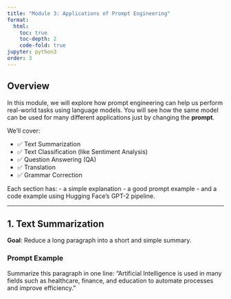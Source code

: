 ```yaml
---
title: "Module 3: Applications of Prompt Engineering"
format:
  html:
    toc: true
    toc-depth: 2
    code-fold: true
jupyter: python3
order: 3
---
```


##  Overview

In this module, we will explore how prompt engineering can help us perform real-world tasks using language models. You will see how the same model can be used for many different applications just by changing the **prompt**.

We’ll cover:

- ✅ Text Summarization
- ✅ Text Classification (like Sentiment Analysis)
- ✅ Question Answering (QA)
- ✅ Translation
- ✅ Grammar Correction

Each section has:
- a simple explanation
- a good prompt example
- and a code example using Hugging Face's GPT-2 pipeline.

---

##  1. Text Summarization

**Goal**: Reduce a long paragraph into a short and simple summary.

###  Prompt Example


Summarize this paragraph in one line: 
"Artificial Intelligence is used in many fields such as healthcare, finance, and education to automate processes and improve efficiency."
